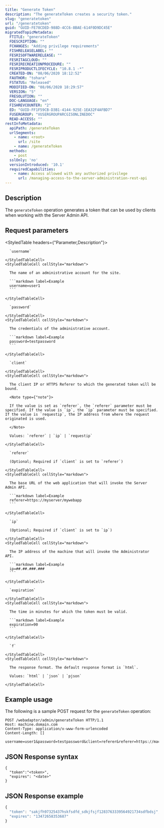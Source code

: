 ```yaml
---
title: "Generate Token"
description: "The generateToken creates a security token."
slug: "generatetoken"
url: "/generatetoken"
guid: "GUID-FE78CDED-988D-4CC6-8BAE-614F0D9DC45E"
migratedTopicMetadata:
  FTITLE: "generateToken"
  FDESCRIPTION: ""
  FCHANGES: "Adding privilege requirements"
  FISHRELEASELABEL: ""
  FESRISOFTWARERELEASE: ""
  FESRITAGCLOUD: ""
  FESRIRECREATIONPROCEDURE: ""
  FESRIPRODUCTLIFECYCLE: "10.8.1 -*"
  CREATED-ON: "08/06/2020 18:12:52"
  FAUTHOR: "tohara"
  FSTATUS: "Released"
  MODIFIED-ON: "08/06/2020 18:29:57"
  VERSION: "5"
  FRESOLUTION: ""
  DOC-LANGUAGE: "en"
  FISHREVCOUNTER: "2"
  ED: "GUID-FF1F59CB-D3B1-4144-925E-1EA32F4AFBD7"
  FUSERGROUP: "VUSERGROUPARCGISONLINEDOC"
  READ-ACCESS: ""
restInfoMetadata:
  apiPath: /generateToken
  urlSegments:
    - name: <root>
      url: /site
    - name: /generateToken
  methods:
    - post
  sslOnly: 'no'
  versionIntroduced: '10.1'
  requiredCapabilities:
    - name: Access allowed with any authorized privilege
      url: /managing-access-to-the-server-administration-rest-api
---
```


## Description

The `generateToken` operation generates a token that can be used by clients when working with the Server Admin API.


## Request parameters

<StyledTable headers={"Parameter,Description"}>
  <StyledTableRow>
    <StyledTableCell cellStyle="markdown">

      `username` 

    </StyledTableCell>
    <StyledTableCell cellStyle="markdown">

      The name of an administrative account for the site.

      ```markdown label=Example
      username=user1
      ```

    </StyledTableCell>
  </StyledTableRow>
  <StyledTableRow>
    <StyledTableCell cellStyle="markdown">

      `password` 

    </StyledTableCell>
    <StyledTableCell cellStyle="markdown">

      The credentials of the administrative account.

      ```markdown label=Example
      password=testpassword
      ```

    </StyledTableCell>
  </StyledTableRow>
  <StyledTableRow>
    <StyledTableCell cellStyle="markdown">

      `client` 

    </StyledTableCell>
    <StyledTableCell cellStyle="markdown">

      The client IP or HTTPS Referer to which the generated token will be bound.

      <Note type={"note"}>

      If the value is set as `referer`, the `referer` parameter must be specified. If the value is `ip`, the `ip` parameter must be specified. If the value is `requestip`, the IP address from where the request originated is used.

      </Note>

      Values: `referer` | `ip` | `requestip`

    </StyledTableCell>
  </StyledTableRow>
  <StyledTableRow>
    <StyledTableCell cellStyle="markdown">

      `referer`

      (Optional; Required if `client` is set to `referer`)

    </StyledTableCell>
    <StyledTableCell cellStyle="markdown">

      The base URL of the web application that will invoke the Server Admin API.

      ```markdown label=Example
      referer=https://myserver/mywebapp
      ```

    </StyledTableCell>
  </StyledTableRow>
  <StyledTableRow>
    <StyledTableCell cellStyle="markdown">

      `ip` 

      (Optional; Required if `client` is set to `ip`)

    </StyledTableCell>
    <StyledTableCell cellStyle="markdown">

      The IP address of the machine that will invoke the Administrator API.

      ```markdown label=Example
      ip=##.##.###.###
      ```

    </StyledTableCell>
  </StyledTableRow>
  <StyledTableRow>
    <StyledTableCell cellStyle="markdown">

      `expiration` 

    </StyledTableCell>
    <StyledTableCell cellStyle="markdown">

      The time in minutes for which the token must be valid.

      ```markdown label=Example
      expiration=90
      ```

    </StyledTableCell>
  </StyledTableRow>
  <StyledTableRow>
    <StyledTableCell cellStyle="markdown">

      `f` 

    </StyledTableCell>
    <StyledTableCell cellStyle="markdown">

      The response format. The default response format is `html`.

      Values: `html` | `json` | `pjson`

    </StyledTableCell>
  </StyledTableRow>
</StyledTable>


## Example usage

The following is a sample POST request for the `generateToken` operation:

```other
POST /webadaptor/admin/generateToken HTTP/1.1
Host: machine.domain.com
Content-Type: application/x-www-form-urlencoded
Content-Length: []

username=user1&password=testpassword&client=referer&referer=https://machine.domain.com&expiration=90&f=json
```

## JSON Response syntax

```other
{
  "token":"<token>",
  "expires": "<date>"
}
```

## JSON Response example

```javascript
{
  "token": "sakjfh97325437hskfsdfd_sdkjfsjf1283763339564921734sdfbdsj",
  "expires": "13472658353687"
}
```